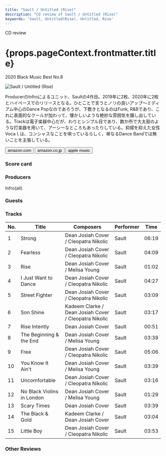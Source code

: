 ```yaml
---
title: "Sault / Untitled (Rise)"
description: "CD review of Sault / Untitled (Rise)"
keywords: 'Sault, Untitled(Rise), Untitled, Rise'
---
```





<p className="largeP">CD review</p>
<h1 className="h1--no--margin">{props.pageContext.frontmatter.title}</h1>
<p className="largeP"><Link to="/best50/2020/">2020 Black Music Best No.8</Link></p>

<Row  className="image-card-group">
	<Column colMd={"3"} colLg={"4"} noGutterMdLeft="">
       <ImageCard>

![Sault / Untitled (Rise)](../../images/cd/sault1L.jpg) 

</ImageCard>
	</Column>
	<Column colMd={"4"} colLg={"8"} noGutterMdLeft="">
	<p>
	ProducerのInfroによるユニット、Saultの4作目。2019年に2枚、2020年に2枚とハイペースでのリリースとなる。ひとことで言うとノリの良いアップ～ミディアム中心のDance Popなのであろうが、下敷きとなるのはFunk, R&Bであり、これに表面的なクールが加わって、懐かしいような絶妙な雰囲気を醸し出している。Trackは電子楽器中心だが、わりとシンプル目であり、数か所で大太鼓のような打楽器を用いて、アーシーなところもあったりしている。抑揚を抑えた女性Vocaｌは、コンシャスなことを唄っているらしく、単なるDance Bandでは無いことを主張している。
	</p>
	<div>
	  <Button href="https://amzn.to/3ljiEAL" kind="primary" size="small" renderIcon={ArrowUpRight24}>
      amazon.com
    </Button>
    <Button href="https://amzn.to/2Ve7RNt" kind="secondary" size="small" renderIcon={ArrowUpRight24}>
      amazon.co.jp
    </Button>
		<Button href="https://apple.co/36ihVLS" kind="tertiary" size="small" renderIcon={ArrowUpRight24}>
      apple music
    </Button>
	</div>
	</Column>
</Row>
<Row >
	<Column colMd={"4"} colLg={"4"} noGutterMdLeft="">
<div>
  <h3>Score card</h3>
	<SliderJS1 value="5" />
  <SliderJS2 value="2" />
	<SliderJS3 value="1" />
  <SliderJS4 value="9" />
</div>
</Column>
<Column colMd={"8"} colLg={"8"} noGutterMdLeft="">
<div>
<h3>Producers</h3>
<p>
Infro(all)
</p>
<h3>Guests</h3>
<p>
</p>
</div>
</Column>
</Row>

<h3>Tracks</h3>

| No. |	 Title                     |	 Composers                                           | Performer | Time	 |
| --- |	-------------------------- | ----------------------------------------------------- | --------- | ----- |
|	1	  |	Strong                     | Dean Josiah Cover / Cleopatra Nikolic                 | Sault   	 | 06:19 |
|	2	  |	Fearless                   | Dean Josiah Cover / Cleopatra Nikolic                 | Sault   	 | 04:09 |
|	3	  |	Rise                       | Dean Josiah Cover / Melisa Young                      | Sault   	 | 01:02 |
|	4	  |	I Just Want to Dance       | Dean Josiah Cover / Cleopatra Nikolic                 | Sault   	 | 04:27 |
|	5	  |	Street Fighter             | Dean Josiah Cover / Cleopatra Nikolic                 | Sault   	 | 03:09 |
|	6	  |	Son Shine                  | Kadeem Clarke / Dean Josiah Cover / Cleopatra Nikolic | Sault   	 | 03:17 |
|	7	  |	Rise Intently              | Dean Josiah Cover                                     | Sault   	 | 00:51 |
|	8	  |	The Beginning & the End    | Dean Josiah Cover / Melisa Young                      | Sault   	 | 03:39 |
|	9	  |	Free                       | Dean Josiah Cover / Cleopatra Nikolic                 | Sault   	 | 05:06 |
|	10	|	You Know It Ain't          | Dean Josiah Cover / Melisa Young                      | Sault   	 | 03:39 |
|	11	|	Uncomfortable              | Dean Josiah Cover / Cleopatra Nikolic                 | Sault   	 | 03:16 |
|	12	|	No Black Violins in London | Dean Josiah Cover / Melisa Young                      | Sault   	 | 01:29 |
|	13	|	Scary Times                | Dean Josiah Cover                                     | Sault   	 | 03:39 |
|	14	|	The Black & Gold           | Kadeem Clarke / Dean Josiah Cover                     | Sault   	 | 03:04 |
|	15	|	Little Boy                 | Dean Josiah Cover / Cleopatra Nikolic                 | Sault   	 | 03:53 |

<h3>Other Reviews</h3>

<Row>
<Column colMd={3} colLg={3} noGutterMdLeft>
<Review1 />
</Column>
</Row>